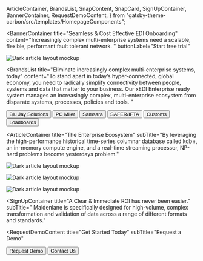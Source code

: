   ArticleContainer,
  BrandsList,
  SnapContent,
  SnapCard,
  SignUpContainer,
  BannerContainer,
  RequestDemoContent,
} from "gatsby-theme-carbon/src/templates/HomepageComponents";


<BannerContainer 
  title="Seamless & Cost Effective EDI Onboarding"
  content="Increasingly complex multi-enterprise systems need a scalable, flexible, performant fault tolerant network. "
  buttonLabel="Start free trial"
>

![Dark article layout mockup](./components/images/Article_05.png)

</BannerContainer>

<BrandsList
  title="Eliminate increasingly complex multi-enterprise systems, today"
  content="To stand apart in today’s hyper-connected, global economy, you need to radically simplify connectivity between people, systems and data that matter to your business. Our xEDI Enterprise ready system manages an increasingly complex, multi-enterprise ecosystem from disparate systems, processes, policies and tools. "
>
  <Row>
    <Column colMd={2} colLg={2}>
      <Button kind="secondary" href="#">
        Blu Jay Solutions
      </Button>
    </Column>
    <Column colMd={2} colLg={2}>
      <Button kind="secondary" href="#">
        PC Miler 
      </Button>
    </Column>
    <Column colMd={2} colLg={2}>
      <Button kind="secondary" href="#">
        Samsara
      </Button>
    </Column>
    <Column colMd={2} colLg={2}>
      <Button kind="secondary" href="#">
        SAFER/IFTA
      </Button>
    </Column>
    <Column colMd={2} colLg={2}>
      <Button kind="secondary" href="#">
        Customs
      </Button>
    </Column>
    <Column colMd={2} colLg={2}>
      <Button kind="secondary" href="#">
        Loadboards
      </Button>
    </Column>
  </Row>
</BrandsList>

<SnapContent title="Built using performant, scalable infrastructure ">
  <Row>
    <Column colSm={12} colMd={6} colLg={6}>
      <SnapCard
        title="Drewry"
        buttonLabel="Container Freight Index"
        content="Connect once to transact other bussiness, globally. Freight Trust not only enables the shortest integration time for any EDI, it also provides insights, financial integrations, and analytics."
      />
    </Column>
    <Column colSm={12} colMd={6} colLg={6}>
      <SnapCard
        title="Matchback Systems"
        buttonLabel="Street Turn Optimization"
        content="Nemo enim ipsam voluptatem quia voluptas sit aspernatur aut odit aut fugit, sed quia consequuntur magni dolores eos qui ratione voluptatem sequi nesciunt. Neque porro quisquam est."
      />
    </Column>
    <Column colSm={12} colMd={6} colLg={6}>
      <SnapCard
        title="KX.com"
        buttonLabel="kdb+"
        content="Visualize and query streaming and historical data in real time with ultimate performance using one platform. See an ROI on your investment within days."
      />
    </Column>
    <Column colSm={12} colMd={6} colLg={6}>
      <SnapCard
        title="Smart Contracts"
        buttonLabel="Besu"
        content="Nemo enim ipsam voluptatem quia voluptas sit aspernatur aut odit aut fugit, sed quia consequuntur magni dolores eos qui ratione voluptatem sequi nesciunt. Neque porro quisquam est."
      />
    </Column>
  </Row>
</SnapContent>

<ArticleContainer
  title="The Enterprise Ecosystem"
  subTitle="By leveraging the high-performance historical time-series columnar database called kdb+, an in-memory compute engine, and a real-time streaming processor, NP-hard problems become yesterdays problem."
>
<Row>
<Column colMd={4} colLg={4}>
    <ArticleCard
      subTitle="combinatoral"
      title="Matchback Systems"
      color="dark"
      >

![Dark article layout mockup](./components/images/Article_05.png)

  </ArticleCard>
</Column>
<Column colMd={4} colLg={4}>
    <ArticleCard
      subTitle="maidenlane"
      title="Smart Contract Engine"
      color="dark"
      >

![Dark article layout mockup](./components/images/Article_05.png)

  </ArticleCard>
</Column>
<Column colMd={4} colLg={4}>
    <ArticleCard
      subTitle="hyperledger"
      title="Besu Enterprise"
      color="dark"
      >

![Dark article layout mockup](./components/images/Article_05.png)

  </ArticleCard>
</Column>
</Row>
</ArticleContainer>

<SignUpContainer
  title="A Clear & Immediate ROI has never been easier."
  subTitle=" Maidenlane is specifically designed for high-volume, complex transformation and validation of data across a range of different formats and standards."
></SignUpContainer>

<RequestDemoContent
  title="Get Started Today"
  subTitle="Request a Demo"
>
  <Button href="#" kind="secondary">
    Request Demo
  </Button>
  <Button href="#" kind="tertiary">
    Contact Us
  </Button>
</RequestDemoContent>
